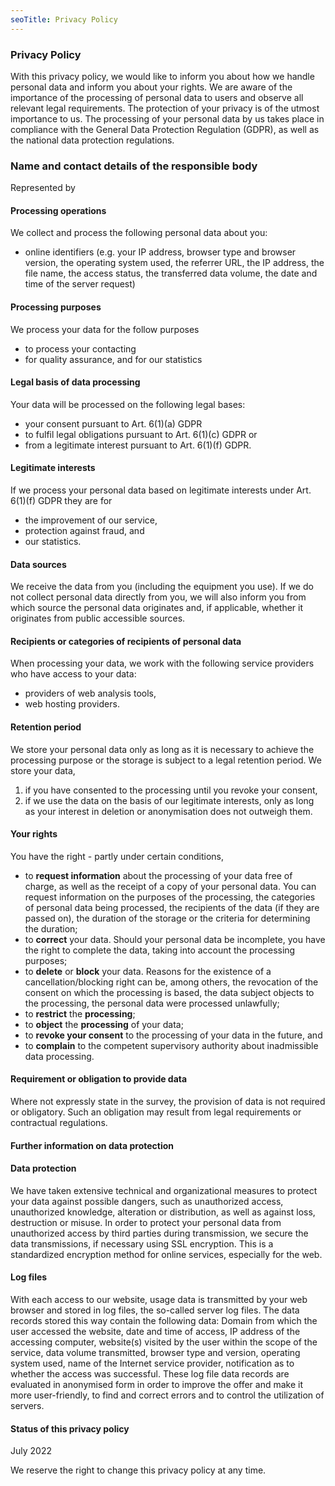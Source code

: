 ```yaml
---
seoTitle: Privacy Policy
---
```


### Privacy Policy

With this privacy policy, we would like to inform you about how we handle personal data and inform you about your rights. We are aware of the importance of the processing of personal data to users and observe all relevant legal requirements. The protection of your privacy is of the utmost importance to us. The processing of your personal data by us takes place in compliance with the General Data Protection Regulation (GDPR), as well as the national data protection regulations.

### Name and contact details of the responsible body

Represented by

#### Processing operations

We collect and process the following personal data about you:

- online identifiers (e.g. your IP address, browser type and browser version, the operating system used, the referrer URL, the IP address, the file name, the access status, the transferred data volume, the date and time of the server request)

#### Processing purposes

We process your data for the follow purposes

- to process your contacting
- for quality assurance, and for our statistics

#### Legal basis of data processing

Your data will be processed on the following legal bases:

- your consent pursuant to Art. 6(1)(a) GDPR
- to fulfil legal obligations pursuant to Art. 6(1)(c) GDPR or
- from a legitimate interest pursuant to Art. 6(1)(f) GDPR.

#### Legitimate interests

If we process your personal data based on legitimate interests under Art. 6(1)(f) GDPR they are for

- the improvement of our service,
- protection against fraud, and
- our statistics.

#### Data sources

We receive the data from you (including the equipment you use). If we do not collect personal data directly from you, we will also inform you from which source the personal data originates and, if applicable, whether it originates from public accessible sources.

<plugins-and-tools></plugins-and-tools>

#### Recipients or categories of recipients of personal data

When processing your data, we work with the following service providers who have access to your data:

- providers of web analysis tools,
- web hosting providers.

#### Retention period

We store your personal data only as long as it is necessary to achieve the processing purpose or the storage is subject to a legal retention period.
We store your data,

1. if you have consented to the processing until you revoke your consent,
2. if we use the data on the basis of our legitimate interests, only as long as your interest in deletion or anonymisation does not outweigh them.

#### Your rights

You have the right - partly under certain conditions,

- to **request information** about the processing of your data free of charge, as well as the receipt of a copy of your personal data. You can request information on the purposes of the processing, the categories of personal data being processed, the recipients of the data (if they are passed on), the duration of the storage or the criteria for determining the duration;
- to **correct** your data. Should your personal data be incomplete, you have the right to complete the data, taking into account the processing purposes;
- to **delete** or **block** your data. Reasons for the existence of a cancellation/blocking right can be, among others, the revocation of the consent on which the processing is based, the data subject objects to the processing, the personal data were processed unlawfully;
- to **restrict** the **processing**;
- to **object** the **processing** of your data;
- to **revoke your consent** to the processing of your data in the future, and
- to **complain** to the competent supervisory authority about inadmissible data processing.

#### Requirement or obligation to provide data

Where not expressly state in the survey, the provision of data is not required or obligatory. Such an obligation may result from legal requirements or contractual regulations.

#### Further information on data protection

#### Data protection

We have taken extensive technical and organizational measures to protect your data against possible dangers, such as unauthorized access, unauthorized knowledge, alteration or distribution, as well as against loss, destruction or misuse.
In order to protect your personal data from unauthorized access by third parties during transmission, we secure the data transmissions, if necessary using SSL encryption. This is a standardized encryption method for online services, especially for the web.

#### Log files

With each access to our website, usage data is transmitted by your web browser and stored in log files, the so-called server log files. The data records stored this way contain the following data: Domain from which the user accessed the website, date and time of access, IP address of the accessing computer, website(s) visited by the user within the scope of the service, data volume transmitted, browser type and version, operating system used, name of the Internet service provider, notification as to whether the access was successful. These log file data records are evaluated in anonymised form in order to improve the offer and make it more user-friendly, to find and correct errors and to control the utilization of servers.

#### Status of this privacy policy

July 2022

We reserve the right to change this privacy policy at any time.
